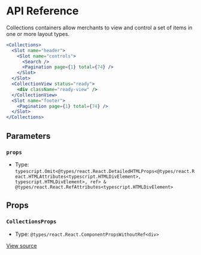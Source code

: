 # API Reference

Collections containers allow merchants to view and control a set of items in one or more layout types.

```jsx
<Collections>
  <Slot name="header">
    <Slot name="controls">
      <Search />
      <Pagination page={1} total={74} />
    </Slot>
  </Slot>
  <CollectionView status="ready">
    <div className="ready-view" />
  </CollectionView>
  <Slot name="footer">
    <Pagination page={1} total={74} />
  </Slot>
</Collections>
```

## Parameters

### `props`

- Type: `typescript.Omit<@types/react.React.DetailedHTMLProps<@types/react.React.HTMLAttributes<typescript.HTMLDivElement>, typescript.HTMLDivElement>, ref> & @types/react.React.RefAttributes<typescript.HTMLDivElement>`

## Props

### `CollectionsProps`

- Type: `@types/react.React.ComponentPropsWithoutRef<div>`

[View source](https://github.com/vtex/shoreline/blob/2e31bd62b/packages/components/src/collections/collections.tsx#L23)
